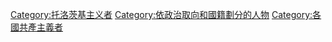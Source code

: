 {{Categories by country|nocat}}

[[Category:托洛茨基主义者|Category:托洛茨基主义者]]
[[Category:依政治取向和國籍劃分的人物|Category:依政治取向和國籍劃分的人物]]
[[Category:各國共產主義者|Category:各國共產主義者]]